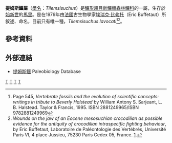 {{Automatic Taxobox
| taxon = Tilemsisuchus
| authority = [[埃瑞克·比弗托|Buffetaut]], 1979
| fossil_range = [[始新世|始新世]]
| type_species = '''提姆斯鱷<br>''Tilemsisuchus lavocati'''''
| type_species_authority = Buffetaut, 1979 
}}

'''提姆斯鱷屬'''（[[學名|學名]]：''Tilemsisuchus''）是[[鱷形超目|鱷形超目]][[新鱷類|新鱷類]][[森林鱷科|森林鱷科]]的一屬，生存於[[始新世|始新世]]的[[馬里|馬里]]。是在1979年由[[法國|法國]]古生物學家[[埃瑞克·比弗托|埃瑞克·比弗托]]（Eric Buffetaut）所敘述、命名，目前只有唯一種，''Tilemsisuchus lavocati''<ref>Page 545, ''Vertebrate fossils and the evolution of scientific concepts: writings in tribute to Beverly Halstead'' by William Antony S. Sarjeant, L. B. Halstead. Taylor & Francis, 1995. ISBN 2881249965/ISBN 9782881249969</ref><ref>''Wounds on the jaw of an Eocene mesosuchian crocodilian as possible evidence for the antiquity of crocodilian intraspecific fighting behaviour'', by Eric Buffetaut, Laboratoire de Paléontologie des Vertébrés, Université Paris VI, 4 place Jussieu, 75230 Paris Cedex 05, France. [http://www.springerlink.com/content/d72066x246317061/]{{Dead link|date=2020年2月 |bot=InternetArchiveBot |fix-attempted=yes }}.</ref>。

==參考資料==
{{reflist}}

==外部連結==
* [http://www.paleodb.org/cgi-bin/bridge.pl?action=basicTaxonInfo&taxon_no=38373 提姆斯鱷] {{Wayback|url=http://www.paleodb.org/cgi-bin/bridge.pl?action=basicTaxonInfo&taxon_no=38373 |date=20110928120634 }} Paleobiology Database
{{新鱷類|N.}}
{{Taxonbar}}
[[Category:始新世爬行動物|T]]
[[Category:森林鱷科|T]]
[[Category:始新世鱷形類|T]]
[[Category:_1979年描述的分类群|T]]
{{Paleo-reptile-stub}}